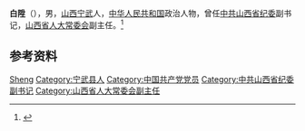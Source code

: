 '''白陞'''（{{bd|1938年|}}），男，[[山西|山西]][[宁武县|宁武]]人，[[中华人民共和国|中华人民共和国]]政治人物，曾任[[中共山西省纪委|中共山西省纪委]]副书记，[[山西省人大常委会|山西省人大常委会]]副主任。<ref>{{Cite book|title=中华人民共和国职官志|author=何虎生, 李耀东, 向常福主编|publisher=中国社会出版社|year=2003|isbn=9787800883934|location=北京|pages=}}</ref>

== 参考资料 ==
{{reflist}}

{{中国人物小作品}}

{{Authority control}}
{{DEFAULTSORT:Bai白}}
[[Category:白姓|Sheng]]
[[Category:宁武县人|Category:宁武县人]]
[[Category:中国共产党党员|Category:中国共产党党员]]
[[Category:中共山西省纪委副书记|Category:中共山西省纪委副书记]]
[[Category:山西省人大常委会副主任|Category:山西省人大常委会副主任]]